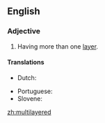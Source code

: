 ==English==

===Adjective===
{{en-adj}}

# Having more than one [[layer]].

====Translations====
{{trans-top|having more than one layer}}
* Dutch: {{t|nl|meerlagig}}
{{trans-mid}}
* Portuguese: {{t|pt|multicamadas}}
* Slovene: {{t|sl|večplasten}}
{{trans-bottom}}

[[zh:multilayered]]